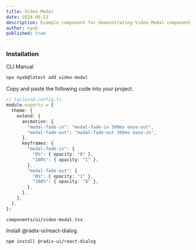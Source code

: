 ```yaml
---
title: Video Modal
date: 2024-06-23
description: Example component for demonstrating Video Modal component
author: nyxb
published: true
---
```


<ComponentPreview name="video-modal-demo" styleSwitch button="copy" dots />


### Installation

<Tabs defaultValue="cli">

<TabsList>
  <TabsTrigger value="cli">CLI</TabsTrigger>
  <TabsTrigger value="manual">Manual</TabsTrigger>
</TabsList>
<TabsContent value="cli">

```bash
npx nyxb@latest add video-modal
```

</TabsContent>

<TabsContent value="manual">

<Steps>

Copy and paste the following code into your project.

```ts
// tailwind.config.ts
module.exports = {
  theme: {
    extend: {
      animation: {
        "modal-fade-in": "modal-fade-in 500ms ease-out",
        "modal-fade-out": "modal-fade-out 500ms ease-in",
      },
      keyframes: {
        "modal-fade-in": {
          "0%": { opacity: "0" },
          "100%": { opacity: "1" },
        },
        "modal-fade-out": {
          "0%": { opacity: "1" },
          "100%": { opacity: "0" },
        },
      },
    },
  },
};
```

```text
components/ui/video-modal.tsx
```

<ComponentSource name="video-modal" />

Install @radix-ui/react-dialog.

```text
npm install @radix-ui/react-dialog
```

</Steps>

</TabsContent>

</Tabs>

